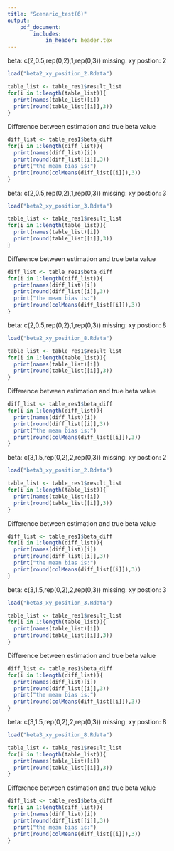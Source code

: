 ```yaml
---
title: "Scenario_test(6)"
output:
    pdf_document:
        includes:
            in_header: header.tex
---
```


beta: c(2,0.5,rep(0,2),1,rep(0,3))
missing: xy
postion: 2
```r
load("beta2_xy_position_2.Rdata")
```


```r
table_list <- table_res1$result_list
for(i in 1:length(table_list)){
  print(names(table_list)[i])
  print(round(table_list[[i]],3))
}
```


Difference between estimation and true beta value

```r
diff_list <- table_res1$beta_diff
for(i in 1:length(diff_list)){
  print(names(diff_list)[i])
  print(round(diff_list[[i]],3))
  print("the mean bias is:")
  print(round(colMeans(diff_list[[i]]),3))
}
```

\pagebreak

beta: c(2,0.5,rep(0,2),1,rep(0,3))
missing: xy
postion: 3
```r
load("beta2_xy_position_3.Rdata")
```


```r
table_list <- table_res1$result_list
for(i in 1:length(table_list)){
  print(names(table_list)[i])
  print(round(table_list[[i]],3))
}
```



Difference between estimation and true beta value

```r
diff_list <- table_res1$beta_diff
for(i in 1:length(diff_list)){
  print(names(diff_list)[i])
  print(round(diff_list[[i]],3))
  print("the mean bias is:")
  print(round(colMeans(diff_list[[i]]),3))
}
```

\pagebreak


beta: c(2,0.5,rep(0,2),1,rep(0,3))
missing: xy
postion: 8
```r
load("beta2_xy_position_8.Rdata")
```


```r
table_list <- table_res1$result_list
for(i in 1:length(table_list)){
  print(names(table_list)[i])
  print(round(table_list[[i]],3))
}
```



Difference between estimation and true beta value

```r
diff_list <- table_res1$beta_diff
for(i in 1:length(diff_list)){
  print(names(diff_list)[i])
  print(round(diff_list[[i]],3))
  print("the mean bias is:")
  print(round(colMeans(diff_list[[i]]),3))
}
```

\pagebreak

beta: c(3,1.5,rep(0,2),2,rep(0,3))
missing: xy
postion: 2
```r
load("beta3_xy_position_2.Rdata")
```


```r
table_list <- table_res1$result_list
for(i in 1:length(table_list)){
  print(names(table_list)[i])
  print(round(table_list[[i]],3))
}
```



Difference between estimation and true beta value

```r
diff_list <- table_res1$beta_diff
for(i in 1:length(diff_list)){
  print(names(diff_list)[i])
  print(round(diff_list[[i]],3))
  print("the mean bias is:")
  print(round(colMeans(diff_list[[i]]),3))
}
```

\pagebreak

beta: c(3,1.5,rep(0,2),2,rep(0,3))
missing: xy
postion: 3
```r
load("beta3_xy_position_3.Rdata")
```


```r
table_list <- table_res1$result_list
for(i in 1:length(table_list)){
  print(names(table_list)[i])
  print(round(table_list[[i]],3))
}
```



Difference between estimation and true beta value

```r
diff_list <- table_res1$beta_diff
for(i in 1:length(diff_list)){
  print(names(diff_list)[i])
  print(round(diff_list[[i]],3))
  print("the mean bias is:")
  print(round(colMeans(diff_list[[i]]),3))
}
```

\pagebreak

beta: c(3,1.5,rep(0,2),2,rep(0,3))
missing: xy
postion: 8
```r
load("beta3_xy_position_8.Rdata")
```


```r
table_list <- table_res1$result_list
for(i in 1:length(table_list)){
  print(names(table_list)[i])
  print(round(table_list[[i]],3))
}
```



Difference between estimation and true beta value

```r
diff_list <- table_res1$beta_diff
for(i in 1:length(diff_list)){
  print(names(diff_list)[i])
  print(round(diff_list[[i]],3))
  print("the mean bias is:")
  print(round(colMeans(diff_list[[i]]),3))
}
```
